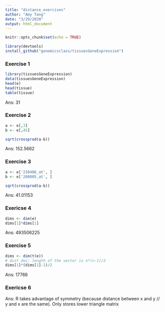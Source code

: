 ```yaml
---
title: "distance_exercises"
author: "Amy Tang"
date: "3/29/2020"
output: html_document
---
```


```r
knitr::opts_chunk$set(echo = TRUE)
```

```r
library(devtools)
install_github("genomicsclass/tissuesGeneExpression")
```

### Exercise 1
```r
library(tissuesGeneExpression)
data(tissuesGeneExpression)
head(e)
head(tissue)
table(tissue)
```
Ans: 31

### Exercise 2
```r
a <- e[,3]
b <- e[,45]

sqrt(crossprod(a-b))
```
Ans: 152.5662

### Exercise 3
```r
a <- e['210486_at', ]
b <- e['200805_at', ]

sqrt(crossprod(a-b))
```
Ans: 41.01153

### Exericse 4
```r
dims <- dim(e)
dims[1]*dims[1]
```
Ans: 493506225

### Exercise 5
```r
dims <- dim(t(e))
# dist doc: length of the vector is n*(n-1)/2
dims[1]*(dims[1]-1)/2 
```
Ans: 17766

### Exericse 6
Ans: R takes advantage of symmetry (because distance between x and y // y and x are the same). Only stores lower triangle matrix